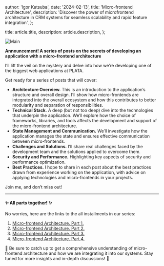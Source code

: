 
  author: 'Igor Katsuba',
  date: '2024-02-13',
  title: 'Micro-frontend Architecture',
  description:
    'Discover the power of microfrontend architecture in CRM systems for seamless scalability and rapid feature integration',
};

  title: article.title,
  description: article.description,
};


<Image src={mainImage} alt="Main" />

**Announcement! A series of posts on the secrets of developing an application with a micro-frontend architecture**

I’ll lift the veil on the mystery and delve into how we’re developing one of the biggest web applications at PLATA.

Get ready for a series of posts that will cover:

- **Architecture Overview.** This is an introduction to the application’s structure and overall design. I’ll show how micro-frontends are integrated into the overall ecosystem and how this contributes to better modularity and separation of responsibilities.
- **Technical Stack.** A deep (but not too deep) dive into the technologies that underpin the application. We’ll explore how the choice of frameworks, libraries, and tools affects the development and support of the micro-frontend architecture.
- **State Management and Communication.** We’ll investigate how the application manages the state and ensures effective communication between micro-frontends.
- **Challenges and Solutions.** I’ll share real challenges faced by the development team and the solutions applied to overcome them.
- **Security and Performance.** Highlighting key aspects of security and performance optimization.
- **Best Practices.** I hope to share in each post about the best practices drawn from experience working on the application, with advice on applying technologies and micro-frontends in your projects.

Join me, and don’t miss out!

---

#### ✨ All parts together! ✨

No worries, here are the links to the all installments in our series:

1. [Micro-frontend Architecture. Part 1.](./micro-frontend-architecture-part-1)
2. [Micro-frontend Architecture. Part 2.](./micro-frontend-architecture-part-2)
3. [Micro-frontend Architecture. Part 3.](./micro-frontend-architecture-part-3)
4. [Micro-frontend Architecture. Part 4.](./micro-frontend-architecture-part-4)

🔗 Be sure to catch up to get a comprehensive understanding of micro-frontend architecture and how we are integrating it into our systems. Stay tuned for more insights and in-depth discussions! 🚀
